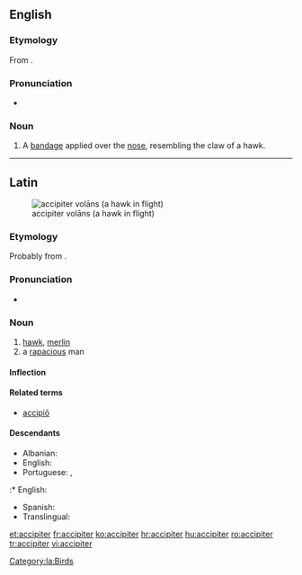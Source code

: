 {{also|Accipiter}}
==English==

===Etymology===
From {{etyl|la}} {{term|accipiter|lang=la}}.

===Pronunciation===
* {{IPA|/ækˈsɪpɪtə/}}

===Noun===
{{en-noun}}

# {{surgery}} A [[bandage]] applied over the [[nose]], resembling the claw of a hawk.

----

==Latin==
[[File:Accipiter nisus -in flight-8-4c.jpg|thumb|accipiter volāns (a hawk in flight)]]

===Etymology===
Probably from {{term|accipio|accipiō|take, seize|lang=la}}.

===Pronunciation===
* {{a|Classical}} {{IPA|/akˈki.pi.ter/|lang=la}}

===Noun===
{{la-noun|accipiter|accipitris|accipitris|m|third}}

# [[hawk]], [[merlin]]
# a [[rapacious]] man

====Inflection====
{{la-decl-3rd|accipiter|accipiter|accipitr}}

====Related terms====
* [[accipio|accipiō]]

====Descendants====
* Albanian: {{l|sq|qift}}
* English: {{l|en|accipiter}}
* Portuguese: {{l|pt|açor}}, {{l|pt|Açores}}
:* English: {{l|en|Azores}}
* Spanish: {{l|es|azor}}
* Translingual: {{l|mul|Accipiter}}

[[Category:la:Birds]]

[[et:accipiter]]
[[fr:accipiter]]
[[ko:accipiter]]
[[hr:accipiter]]
[[hu:accipiter]]
[[ro:accipiter]]
[[tr:accipiter]]
[[vi:accipiter]]